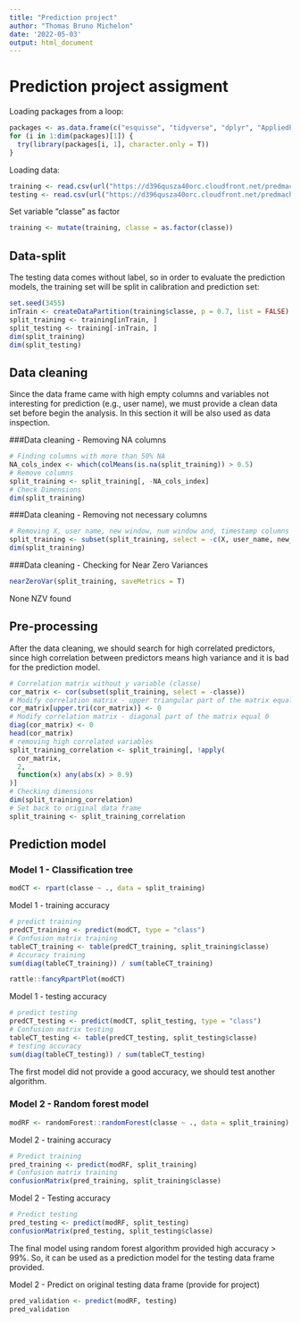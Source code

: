 ---
title: "Prediction project"
author: "Thomas Bruno Michelon"
date: '2022-05-03'
output: html_document
---

# Prediction project assigment

Loading packages from a loop:

```{r setup, message=FALSE, warning=FALSE}
packages <- as.data.frame(c("esquisse", "tidyverse", "dplyr", "AppliedPredictiveModeling", "caret", "pgmm", "rpart", "gbm", "lubridate", "forecast", "e1071"))
for (i in 1:dim(packages)[1]) {
  try(library(packages[i, 1], character.only = T))
}
```

Loading data:

```{r}
training <- read.csv(url("https://d396qusza40orc.cloudfront.net/predmachlearn/pml-training.csv"), na.strings = c("NA", "#DIV/0!", ""))
testing <- read.csv(url("https://d396qusza40orc.cloudfront.net/predmachlearn/pml-testing.csv"), na.strings = c("NA", "#DIV/0!", ""))
```


Set variable "classe" as factor

```{r}
training <- mutate(training, classe = as.factor(classe))
```

## Data-split

The testing data comes without label, so in order to evaluate the prediction models, the training set will be split in calibration and prediction set:

```{r}
set.seed(3455)
inTrain <- createDataPartition(training$classe, p = 0.7, list = FALSE)
split_training <- training[inTrain, ]
split_testing <- training[-inTrain, ]
dim(split_training)
dim(split_testing)
```

## Data cleaning

Since the data frame came with high empty columns and variables not interesting for prediction (e.g., user name), we must provide a clean data set before begin the analysis. In this section it will be also used as data inspection.

###Data cleaning - Removing NA columns
```{r}
# Finding columns with more than 50% NA
NA_cols_index <- which(colMeans(is.na(split_training)) > 0.5)
# Remove columns
split_training <- split_training[, -NA_cols_index]
# Check Dimensions
dim(split_training)
```

###Data cleaning - Removing not necessary columns
```{r}
# Removing X, user name, new window, num window and, timestamp columns
split_training <- subset(split_training, select = -c(X, user_name, new_window, num_window, cvtd_timestamp))
dim(split_training)
```


###Data cleaning - Checking for Near Zero Variances
```{r}
nearZeroVar(split_training, saveMetrics = T)
```
None NZV found


## Pre-processing

After the data cleaning, we should search for high correlated predictors, since high correlation between predictors means high variance and it is bad for the prediction model.

```{r}
# Correlation matrix without y variable (classe)
cor_matrix <- cor(subset(split_training, select = -classe))
# Modify correlation matrix - upper triangular part of the matrix equal 0
cor_matrix[upper.tri(cor_matrix)] <- 0
# Modify correlation matrix - diagonal part of the matrix equal 0
diag(cor_matrix) <- 0
head(cor_matrix)
# removing high correlated variables
split_training_correlation <- split_training[, !apply(
  cor_matrix,
  2,
  function(x) any(abs(x) > 0.9)
)]
# Checking dimensions
dim(split_training_correlation)
# Set back to original data frame
split_training <- split_training_correlation
```

## Prediction model
### Model 1 - Classification tree
```{r}
modCT <- rpart(classe ~ ., data = split_training)
```
Model 1 - training accuracy
```{r}
# predict training
predCT_training <- predict(modCT, type = "class")
# Confusion matrix training
tableCT_training <- table(predCT_training, split_training$classe)
# Accuracy training
sum(diag(tableCT_training)) / sum(tableCT_training)
```

```{r, fig.dim = c(12,8), warning=FALSE}
rattle::fancyRpartPlot(modCT)
```

Model 1 - testing accuracy
```{r}
# predict testing
predCT_testing <- predict(modCT, split_testing, type = "class")
# Confusion matrix testing
tableCT_testing <- table(predCT_testing, split_testing$classe)
# testing accuracy
sum(diag(tableCT_testing)) / sum(tableCT_testing)
```

The first model did not provide a good accuracy, we should test another algorithm.

### Model 2 - Random forest model
```{r}
modRF <- randomForest::randomForest(classe ~ ., data = split_training)
```

Model 2 - training accuracy
```{r}
# Predict training
pred_training <- predict(modRF, split_training)
# Confusion matrix training
confusionMatrix(pred_training, split_training$classe)
```

Model 2 - Testing accuracy
```{r}
# Predict testing
pred_testing <- predict(modRF, split_testing)
confusionMatrix(pred_testing, split_testing$classe)
```

The final model using random forest algorithm provided high accuracy > 99%. So, it can be used as a prediction model for the testing data frame provided.

Model 2 - Predict on original testing data frame (provide for project)
```{r}
pred_validation <- predict(modRF, testing)
pred_validation
```
